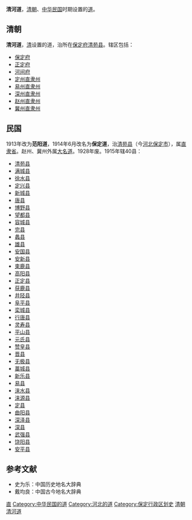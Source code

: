 '''清河道'''，[[清朝|清朝]]、[[中华民国|中华民国]]时期设置的[[道_(行政区划)|道]]。

==清朝==
'''清河道'''，[[清朝|清]]设置的道，治所在[[保定府|保定府]][[清苑县|清苑县]]。辖区包括：
*[[保定府|保定府]]
*[[正定府|正定府]]
*[[河间府|河间府]]
*[[定州直隶州|定州直隶州]]
*[[易州直隶州|易州直隶州]]
*[[深州直隶州|深州直隶州]]
*[[赵州直隶州|赵州直隶州]]
*[[冀州直隶州|冀州直隶州]]

==民国==
1913年改为'''范阳道'''，1914年6月改名为'''保定道'''，治[[清苑县|清苑县]]（今[[河北|河北]][[保定市|保定市]]），属[[直隶省|直隶省]]。赵州、冀州外属[[大名道|大名道]]。1928年废。1915年辖40县：
*[[清苑县|清苑县]]
*[[满城县|满城县]]
*[[徐水县|徐水县]]
*[[定兴县|定兴县]]
*[[新城县|新城县]]
*[[唐县|唐县]]
*[[博野县|博野县]]
*[[望都县|望都县]]
*[[容城县|容城县]]
*[[完县|完县]]
*[[蠡县|蠡县]]
*[[雄县|雄县]]
*[[安国县|安国县]]
*[[安新县|安新县]]
*[[束鹿县|束鹿县]]
*[[高阳县|高阳县]]
*[[正定县|正定县]]
*[[获鹿县|获鹿县]]
*[[井陉县|井陉县]]
*[[阜平县|阜平县]]
*[[栾城县|栾城县]]
*[[行唐县|行唐县]]
*[[灵寿县|灵寿县]]
*[[平山县|平山县]]
*[[元氏县|元氏县]]
*[[赞皇县|赞皇县]]
*[[晋县|晋县]]
*[[无极县|无极县]]
*[[藁城县|藁城县]]
*[[新乐县|新乐县]]
*[[易县|易县]]
*[[涞水县|涞水县]]
*[[涞源县|涞源县]]
*[[定县|定县]]
*[[曲阳县|曲阳县]]
*[[深泽县|深泽县]]
*[[深县|深县]]
*[[武强县|武强县]]
*[[饶阳县|饶阳县]]
*[[安平县|安平县]]

==参考文献==
*史为乐：中国历史地名大辞典
*戴均良：中国古今地名大辞典

{{直隸省行政區劃|nocat}}
{{北洋政府行政區劃}}
{{河北省历史二级政区|nocat}}
[[Category:清朝的道|直]]
[[Category:中华民国的道|Category:中华民国的道]]
[[Category:河北的道|Category:河北的道]]
[[Category:保定行政区划史|Category:保定行政区划史]]
[[Category:清朝清河道|]]